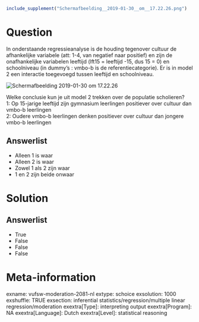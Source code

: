 ```r
include_supplement("Schermafbeelding__2019-01-30__om__17.22.26.png")
```

Question
========
In onderstaande regressieanalyse is de houding tegenover cultuur de
afhankelijke variabele (att: 1-4, van negatief naar positief) en zijn de
onafhankelijke variabelen leeftijd (lft15 = leeftijd -15, dus 15 = 0) en
schoolniveau (in dummy’s : vmbo-b is de referentiecategorie). Er is in
model 2 een interactie toegevoegd tussen leeftijd en schoolniveau.  
  
<img src="Schermafbeelding__2019-01-30__om__17.22.26.png"
class="fr-fic fr-dii tvcss_2"
alt="Schermafbeelding 2019-01-30 om 17.22.26" />  
  
Welke conclusie kun je uit model 2 trekken over de populatie
scholieren?  
1: Op 15-jarige leeftijd zijn gymnasium leerlingen positiever over
cultuur dan vmbo-b leerlingen  
2: Oudere vmbo-b leerlingen denken positiever over cultuur dan jongere
vmbo-b leerlingen

Answerlist
----------
* Alleen 1 is waar
* Alleen 2 is waar
* Zowel 1 als 2 zijn waar
* 1 en 2 zijn beide onwaar

Solution
========










Answerlist
----------
* True
* False
* False
* False

Meta-information
================
exname: vufsw-moderation-2081-nl
extype: schoice
exsolution: 1000
exshuffle: TRUE
exsection: inferential statistics/regression/multiple linear regression/moderation
exextra[Type]: interpreting output
exextra[Program]: NA
exextra[Language]: Dutch
exextra[Level]: statistical reasoning

